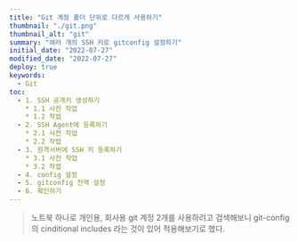 ```yaml
---
title: "Git 계정 폴더 단위로 다르게 사용하기"
thumbnail: "./git.png"
thumbnail_alt: "git"
summary: "여러 개의 SSH 키로 gitconfig 설정하기"
initial_date: "2022-07-27"
modified_date: "2022-07-27"
deploy: true
keywords:
  - Git
toc:
  - 1. SSH 공개키 생성하기
    * 1.1 사전 작업
    * 1.2 작업
  - 2. SSH Agent에 등록하기
    * 2.1 사전 작업
    * 2.2 작업
  - 3. 원격서버에 SSH 키 등록하기
    * 3.1 사전 작업
    * 3.2 작업
  - 4. config 설정
  - 5. gitconfig 전역 설정
  - 6. 확인하기
---
```




<Blockquote>
  노트북 하나로 개인용, 회사용 git 계정 2개를 사용하려고 검색해보니
  <Link
    link="https://git-scm.com/docs/git-config#_conditional_includes"
    target="_blank">
    git-config의 cinditional includes
  </Link>
  라는 것이 있어 적용해보기로 했다.
</Blockquote>

<Title id="1" title="1. SSH 공개키 생성하기" />

<Subtitle id="1.1" title="1.1 사전 작업" />

- SSH 공개키를 왜 만들어야 할까?
  - 많은 Git 서버들은 SSH 공개키로 인증하기 때문에 생성해야 한다.
- 사용자의 SSH 키들은 기본적으로 ~/.ssh 디렉토리에 저장된다.
  - 터미널에서 <Highlight>cd ~/.ssh</Highlight> 명령어를 치고 ~/.ssh 디렉토리로 넘어가보자
- 그 후, <Highlight>ls</Highlight> 명령어를 치면 생성된 SSH 공개키들을 확인할 수 있다.

```
$ cd ~/.ssh <br />
$ ls <br />
authorized_keys2 id_dsa known_hosts config id_dsa.pub
```

- id_dsa나 id_rsa 파일이 존재할 것이다. 뒤에 확장자가 <Highlight>.pub</Highlight>인 것은 공개키를 의미하고 나머지는 개인키를 의미한다.

<Subtitle id="1.2" title="1.2 작업" />

- 이제 개인과 회사용 SSH 키를 2개 생성해보자. SSH 공개키 를 생성하는 명령어는 다음과 같다.
- <Highlight>ssh-keygen -t rsa -b 4096 -C "이메일"</Highlight>

```
$ ssh-keygen -t rsa -b 4096 -C "example@example.com"
```

- 위 명령어를 입력하면 다음과 같이 파일 경로와 파일 이름을 설정하라고 뜬다.

  <Image src={gitMultiAuth1} />

- 파일 경로는 .ssh에 저장하면 되고 파일 이름만 사용하고 싶은대로 바꿔주면 된다.

  <Image src={gitMultiAuth2} />

- 파일 이름을 입력하고 Enter 키를 누르면 다음과 같이 비밀번호를 설정하라고 뜬다.
- 비밀번호를 설정해도 되지만 설정하지 않아도 된다. (후에 비밀번호를 재설정할 수 있다.)

  <Image src={gitMultiAuth3} />

- Enter 키를 두 번 누르게 되면 파일이 생성된다.
- SSH 키를 keygen으로 2개를 생성하면 총 4개의 파일이 추가로 생성된다.

```
$ ls
authorized_keys2 id_dsa known_hosts config   /* 기존 */
id_rsa_campany.pub id_rsa_personal.pub id_rsa_campany id_rsa_personal   /* 추가 */
```

<Title id="2" title="2. SSH Agent에 등록하기" />

<Subtitle id="2.1" title="2.1 사전 작업" />

- ssh-agent 없이도 SSH 키를 가지고 아이디, 비밀번호 없이 git 원격 서버에 접속할 수 있다.
- 그렇다면 ssh-agent에 왜 등록해야 할까?
  - SSH 키를 생성할 때 비밀번호를 입력했다면 git 원격 서버에 접속할 때마다 비밀번호를 입력해야 한다. 이는 매우 번거롭다.
  - ssh-agent는 개인키의 비밀번호를 암호화하여 기억해 사용자는 또 비밀번호를 입력하지 않도록 할 수 있다.
  - 만약, SSH 키를 생성할 때 비밀번호를 입력하지 않았다면 ssh-agent를 설정하지 않아도 된다.

<Subtitle id="2.2" title="2.2 작업" />

- ssh-agent에 등록하는 방법은 다음과 같다.
- <Highlight>ssh-add "개인키 파일 이름"</Highlight>

```
$ ssh-add id_rsa_personal
$ ssh-add id-rsa_company
```

<Title id="3" title="3. 원격서버에 SSH 키 등록하기" />

<Subtitle id="3.1" title="3.1 사전 작업" />

- git 원격서버에 SSH 키를 등록하기 위해 로그인 한 뒤 다음 경로를 따라 이동한다.

  - github

    - <Highlight>Settings</Highlight> - 왼쪽 목록에서 <Highlight>
        SSH and GPG keys
      </Highlight> - SSH Keys 항목에서 <Highlight>New SSH Key</Highlight>

  <Image src={gitMultiAuth4} />

  - gitlab
    - <Highlight>Settings</Highlight> - 왼쪽 목록에서 <Highlight>
        SSH and GPG keys
      </Highlight>

  <Image src={gitMultiAuth5} />

<Subtitle id="3.2" title="3.2 작업" />

- SSH 키값을 복사하기 위해서 다음 명령어를 수행한다.
- <Highlight>cat ~/.ssh/"공개키 파일 이름"</Highlight>

```
$ cat ~/.ssh/id_rsa_personal.pube
```

<Image src={gitMultiAuth6} />

- 위 키를 복사한 뒤 원격 서버에 등록을 해주면 된다.
- 주의해야 할 점은 반드시 <Highlight>.pub</Highlight> 확장자인 공개키를 복사해야 하고 키는 <Highlight>ssh-rsa</Highlight>로 시작한다.

<Image src={gitMultiAuth7} />

- Title 항목에는 원하는 이름을 적고
- Key 항목에는 복사한 키 값을 넣어주면 된다.

<Title id="4" title="4. config 설정" />

- 터미널에서 다음 명령어를 실행해 config를 설정해보자.
- <Highlight>vim ~/.ssh/config</Highlight>

- 그 후, 다음과 같이 수정해보자.

```
# personal
Host github.com
HostName github.com
User git
IdentityFile ~/.ssh/id_rsa_personal

# company
Host gitlab.회사.com
HostName gitlab.com
User git
IdentityFile ~/.ssh/id_rsa_company
```

- 여기서 중요한 항목은 <Highlight>Host</Highlight>와 <Highlight>IdentityFile</Highlight> 이다.
  - Host: 사용하고자 하는 Host 도메인 주소를 넣으면 된다.
  - IdentityFile: 원격 서버에서 공개키 값을 복사해 넣어놓은 개인키 파일의 이름을 설정해주어야 한다.


<Blockquote>
<h3>추가</h3>
<ul>
  <li>HostName을 Host와 다르게 설정했을 때 레포지토리에 접근이 안되는 문제가 있었다.</li>
  <li>다행히 HostName도 Host와 동일하게 설정해주면 접근이 됐지만 어떠한 이유인지는 잘 모르겠다...</li>
</ul>
</Blockquote>

- 저장한 후, 연결이 되는지 터미널에서 확인해볼 수 있다.
- 다음 명령어를 실행해보자.
- <Highlight>ssh -T "host 이름"</Highlight>

<Title id="5" title="5. gitconfig 전역 설정" />

- 마지막으로 ~/.gitconfig에 전역 설정을하면 된다.
- 터미널에서 다음 명령어를 실행해 gitconfig를 설정해보자.
- <Highlight>vim ~/.gitconfig</Highlight>
- 그 후, 다음과 같이 수정해보자.

```
[user]
  email = example@example.com
  name = example
[includeIf "gitdir:~/회사 디렉토리 경로/"]
  path = .gitconfig-company
```
- <Highlight>includeIf</Highlight>는 ~/회사 프로젝트 디렉토리 경로/하위 폴더에서 ~/.gitconfig-compnay 파일을 불러오는 역할을 한다.
- 그 후 터미널에서 path 항목과 이름이 같은 gitconfig-company 파일을 설정해주면 된다.
- <Highlight>vim ~/.gitconfig-company</Highlight>

```
[user]
  email = example@example.com
  name = example
```

<Title id="6" title="6. 확인하기" />

- git이 설정된 프로젝트 디렉토리로 가서 다음 명령어를 실행해보자.
- <Highlight>git config --list</Highlight>
- 중간에 다음과 같이 나온다면 설정이 끝난 것이다.

```
user.email=example@example.com
user.name=example
includeif.gitdir:~/회사 디렉토리/.path=.gitconfig-company
user.email=example@example.회사.com
user.name=example_회사
```

- 또는, 다음과 같이 확인할 수 있다.
- 회사 디렉토리 하위 폴더로 이동해 다음 명령어를 실행해보자.
- <Highlight>git config --get user.email</Highlight>

```
example@example.회사.com
```

- 그리고 개인 프로젝트 디렉토리로 이동해 다시 명령어를 실행해보자.

```
example@example.com
```

- 위 예처럼 다르게 나온다면 설정이 끝난 것이다.

<Source 
  lists={[
    ["git-config의 cinditional includes", "https://git-scm.com/docs/git-config#_conditional_includes"],
    ["git 공개키 만들기", "https://git-scm.com/book/ko/v2/Git-%EC%84%9C%EB%B2%84-SSH-%EA%B3%B5%EA%B0%9C%ED%82%A4-%EB%A7%8C%EB%93%A4%EA%B8%B0"],
    ["Conditional Include를 사용하여 디렉토리 별 gitconfig 설정하기", "https://til.younho9.dev/log/2021/gitconfig-conditional-include/"]
  ]} 
/>
